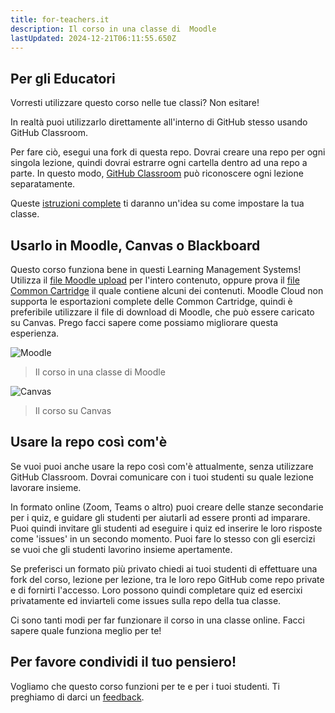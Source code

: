 ```yaml
---
title: for-teachers.it
description: Il corso in una classe di  Moodle
lastUpdated: 2024-12-21T06:11:55.650Z
---
```


## Per gli Educatori

Vorresti utilizzare questo corso nelle tue classi? Non esitare!

In realtà puoi utilizzarlo direttamente all'interno di GitHub stesso usando GitHub Classroom.

Per fare ciò, esegui una fork di questa repo. Dovrai creare una repo per ogni singola lezione, quindi dovrai estrarre ogni cartella dentro ad una repo a parte. In questo modo, [GitHub Classroom](https://classroom.github.com/classrooms) può riconoscere ogni lezione separatamente.

Queste [istruzioni complete](https://github.blog/2020-03-18-set-up-your-digital-classroom-with-github-classroom/) ti daranno un'idea su come impostare la tua classe.

## Usarlo in Moodle, Canvas o Blackboard

Questo corso funziona bene in questi Learning Management Systems! Utilizza il [file Moodle upload](/teaching-files/webdev-moodle.mbz) per l'intero contenuto, oppure prova il [file Common Cartridge](/teaching-files/webdev-common-cartridge.imscc) il quale contiene alcuni dei contenuti. Moodle Cloud non supporta le esportazioni complete delle Common Cartridge, quindi è preferibile utilizzare il file di download di Moodle, che può essere caricato su Canvas. Prego facci sapere come possiamo migliorare questa esperienza.

![Moodle](/teaching-files/moodle.png)
> Il corso in una classe di  Moodle

![Canvas](/teaching-files/canvas.png)
> Il corso su Canvas

## Usare la repo così com'è

Se vuoi puoi anche usare la repo così com'è attualmente, senza utilizzare GitHub Classroom. Dovrai comunicare con i tuoi studenti su quale lezione lavorare insieme.

In formato online (Zoom, Teams o altro) puoi creare delle stanze secondarie per i quiz, e guidare gli studenti per aiutarli ad essere pronti ad imparare. Puoi quindi invitare gli studenti ad eseguire i quiz ed inserire le loro risposte come 'issues' in un secondo momento. Puoi fare lo stesso con gli esercizi se vuoi che gli studenti lavorino insieme apertamente.

Se preferisci un formato più privato chiedi ai tuoi studenti di effettuare una fork del corso, lezione per lezione, tra le loro repo GitHub come repo private e di fornirti l'accesso. Loro possono quindi completare quiz ed esercixi privatamente ed inviarteli come issues sulla repo della tua classe.

Ci sono tanti modi per far funzionare il corso in una classe online. Facci sapere quale funziona meglio per te!

## Per favore condividi il tuo pensiero!

Vogliamo che questo corso funzioni per te e per i tuoi studenti. Ti preghiamo di darci un [feedback](https://github.com/microsoft/Web-Dev-For-Beginners/discussions/categories/teacher-corner).

